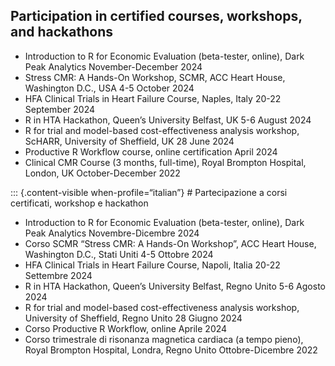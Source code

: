 ::: {.content-visible when-profile="english"}
# Participation in certified courses, workshops, and hackathons

- Introduction to R for Economic Evaluation (beta-tester, online), Dark Peak Analytics \hfill November-December 2024
- Stress CMR: A Hands-On Workshop, SCMR, ACC Heart House, Washington D.C., USA \hfill 4-5 October 2024
- HFA Clinical Trials in Heart Failure Course, Naples, Italy \hfill 20-22 September 2024
- R in HTA Hackathon, Queen’s University Belfast, UK \hfill 5-6 August 2024
- R for trial and model-based cost-effectiveness analysis workshop, ScHARR, University of Sheffield, UK \hfill 28 June 2024
- Productive R Workflow course, online certification \hfill April 2024
- Clinical CMR Course (3 months, full-time), Royal Brompton Hospital, London, UK \hfill October-December 2022

:::

::: {.content-visible when-profile="italian"}
# Partecipazione a corsi certificati, workshop e hackathon

- Introduction to R for Economic Evaluation (beta-tester, online), Dark Peak Analytics \hfill Novembre-Dicembre 2024
- Corso SCMR "Stress CMR: A Hands-On Workshop", ACC Heart House, Washington D.C., Stati Uniti \hfill 4-5 Ottobre 2024
- HFA Clinical Trials in Heart Failure Course, Napoli, Italia \hfill 20-22 Settembre 2024
- R in HTA Hackathon, Queen’s University Belfast, Regno Unito \hfill 5-6 Agosto 2024
- R for trial and model-based cost-effectiveness analysis workshop, University of Sheffield, Regno Unito \hfill 28 Giugno 2024
- Corso Productive R Workflow, online \hfill Aprile 2024
- Corso trimestrale di risonanza magnetica cardiaca (a tempo pieno), Royal Brompton Hospital, Londra, Regno Unito \hfill Ottobre-Dicembre 2022